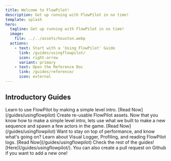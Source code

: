 ```yaml
---
title: Welcome to FlowPilot!
description: Get up running with FlowPilot in no time!
template: splash
hero:
  tagline: Get up running with FlowPilot in no time!
  image:
    file: ../../assets/houston.webp
  actions:
    - text: Start with a 'Using FlowPilot' Guide
      link: /guides/usingflowpilot/
      icon: right-arrow
      variant: primary
    - text: Open the Reference Doc
      link: /guides/reference/
      icon: external
---
```



## Introductory Guides

<CardGrid stagger>
	<Card title="Make a Level Intro" icon="pencil">
		Learn to use FlowPilot by making a simple level intro.
		[Read Now](/guides/usingflowpilot)
	</Card>
	<Card title="Re-Usable FlowPilot Assets" icon="add-document">
		Create re-usable FlowPilot assets. Now that you know how to make a simple level intro, lets use what we built to make a new sequence and spawn a few actors in the game.
		[Read Now](/guides/usingflowpilot)
	</Card>
	<Card title="Debugging! Lets dive in" icon="setting">
		Want to stay on top of performance, and know what's going on? Learn about Visual Logger, Profiling, and reading FlowPilot logs.
		[Read Now](/guides/usingflowpilot)
	</Card>
	<Card title="More Guides" icon="open-book">
		Check the rest of the guides! [Here](/guides/usingflowpilot/).
		You can also create a pull request on Github if you want to add a new one!
	</Card>
</CardGrid>
